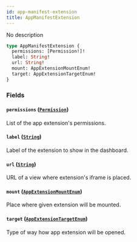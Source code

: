 ```yaml
---
id: app-manifest-extension
title: AppManifestExtension
---
```


No description

```graphql
type AppManifestExtension {
  permissions: [Permission!]!
  label: String!
  url: String!
  mount: AppExtensionMountEnum!
  target: AppExtensionTargetEnum!
}
```

### Fields

#### `permissions` ([`Permission`](../../../developer/api-reference/objects/permission))

List of the app extension's permissions.

#### `label` ([`String`](../../../developer/api-reference/scalars/string))

Label of the extension to show in the dashboard.

#### `url` ([`String`](../../../developer/api-reference/scalars/string))

URL of a view where extension's iframe is placed.

#### `mount` ([`AppExtensionMountEnum`](../../../developer/api-reference/enums/app-extension-mount-enum))

Place where given extension will be mounted.

#### `target` ([`AppExtensionTargetEnum`](../../../developer/api-reference/enums/app-extension-target-enum))

Type of way how app extension will be opened.
